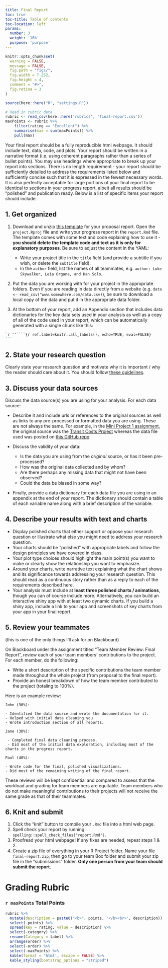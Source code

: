 ```yaml
---
title: Final Report
toc: true
toc-title: Table of contents
toc-location: left
params:
  number: 3
  weight: '16%'
  purpose: 'purpose'
---
```


```r
knitr::opts_chunk$set(
  warning = FALSE,
  message = FALSE,
  fig.path = "figs/",
  fig.width = 7.252,
  fig.height = 4,
  comment = "#>",
  fig.retina = 3
)

source(here::here("R", "settings.R"))

# Read in rubric data
rubric <- read_csv(here::here('rubrics', 'final-report.csv'))
maxPoints <- rubric %>%
    filter(rating == "Excellent") %>%
    summarise(max = sum(maxPoints)) %>%
    pull(max)
```

Your final report should be a fully reproducible html webpage. It should include text, data, code, and plots. Your report should be written in a narrative format (i.e. using coherent paragraphs rather than a series of bullet points). You may use headings where appropriate to break up your report into sections. There is no length requirement - your report should be sufficiently detailed to address the requirements listed below and sufficiently concise such that it is expressed in the fewest necessary words. It is also perfectly acceptable for large portions of your final report to be identical to sections in your progress report, albeit all results should be "polished" and publication ready. Below is a list of specific items your report should include.

## 1. Get organized

1. Download and unzip [this template](../templates/project-template.zip) for your proposal report. Open the `project.Rproj` file and write your progress report in the `report.Rmd` file. The template comes with some text and code explaining how to use it - **you should delete the template code and text as it is only for explanatory purposes**. Be sure to adjust the content in the YAML:

    - Write your project title in the `title` field (and provide a subtitle if you wish, or delete the `subtitle` field).
    - In the `author` field, list the names of all teammates, e.g. `author: Luke Skywalker, Leia Organa, and Han Solo`.

2. Put the data you are working with for your project in the appropriate folders. Even if you are reading in data directly from a website (e.g. `data <- read_csv("www.somewhere.com/data.csv)`), be sure to download a local copy of the data and put it in the appropriate data folder.

3. At the bottom of your report, add an Appendix section that includes data dictionaries for the key data sets used in your analysis as well as a copy of all of the code used in your report, which can be automatically generated with a single chunk like this:

````markdown
`r ''````{r ref.label=knitr::all_labels(), echo=TRUE, eval=FALSE}
```
````

## 2. State your research question

Clearly state your research question and motivate why it is important / why the reader should care about it. You should follow [these guidelines](https://writingcenter.gmu.edu/guides/how-to-write-a-research-question).

## 3. Discuss your data sources

Discuss the data source(s) you are using for your analysis. For each data source:

- Describe it and include urls or references to the original sources as well as links to any pre-processed or formatted data you are using. These are not always the same. For example, in the [Mini Project 1 assignment](a-mini-project-1.html), the original source was the [Transit Costs Project](https://transitcosts.com/) whereas the data file used was posted on [this GitHub repo](https://github.com/rfordatascience/tidytuesday/tree/master/data/2021/2021-01-05).
- Discuss the validity of your data:

    - Is the data you are using from the _original_ source, or has it been pre-processed?
    - How was the original data collected and by whom?
    - Are there perhaps any missing data that might not have been observed?
    - Could the data be biased in some way?

- Finally, provide a data dictionary for each data file you are using in an appendix at the end of your report. The dictionary should contain a table of each variable name along with a brief description of the variable.

## 4. Describe your results with text and charts

- Display polished charts that either support or oppose your research question or illustrate what else you might need to address your research question.
- Your charts should be "polished" with appropriate labels and follow the design principles we have covered in class.
- Your plot type choices should highlight the main point(s) you want to make or clearly show the relationship you want to emphasize.
- Around your charts, write narrative text explaining what the chart shows and its significance towards addressing your research question. This should read as a continuous story rather than as a reply to each of the requirements described here.
- Your analysis must include at **least three polished charts / animations**, though you can of course include more. Alternatively, you can build an interactive shiny app with at least two dynamic charts. If you build a shiny app, include a link to your app and screenshots of key charts from your app in your final report.

## 5. Review your teammates

(this is one of the only things I'll ask for on Blackboard)

On Blackboard under the assignment titled "Team Member Review: Final Report", review each of your team members' contributions to the project. For each member, do the following:

- Write a short description of the specific contributions the team member made throughout the whole project (from proposal to the final report).
- Provide an honest breakdown of how the team member contributed to the project (totaling to 100%).

Here is an example review:

```
John (30%):

- Identified the data source and wrote the documentation for it.
- Helped with initial data cleaning.you
- Wrote introduction section of all reports.

Jane (30%):

 - Completed final data cleaning process.
 - Did most of the initial data exploration, including most of the charts in the progress report.

Paul (40%):

- Wrote code for the final, polished visualizations.
- Did most of the remaining writing of the final report.
```

These reviews will be kept confidential and compared to assess that the workload and grading for team members are equitable. Team members who do not make meaningful contributions to their projects will not receive the same grade as that of their teammates.

## 6. Knit and submit

1. Click the "knit" button to compile your `.Rmd` file into a html web page.
2. Spell check your report by running: `spelling::spell_check_files("report.Rmd")`.
3. Proofread your html webpage! If any fixes are needed, repeat steps 1 & 2.
4. Create a zip file of everything in your R Project folder. Name your file `final-report.zip`, then go to your team Box folder and submit your zip file in the "submissions" folder. **Only one person from your team should submit the report.**

# Grading Rubric

### `r maxPoints` Total Points

```r
rubric %>%
  mutate(description = paste0("<b>", points, '</b><br>', description)) %>%
  select(-points) %>%
  spread(key = rating, value = description) %>%
  select(-category) %>%
  rename(Category = label) %>%
  arrange(order) %>%
  select(-order) %>%
  select(-maxPoints) %>%
  kable(format = 'html', escape = FALSE) %>%
  kable_styling(bootstrap_options = "striped")
```


